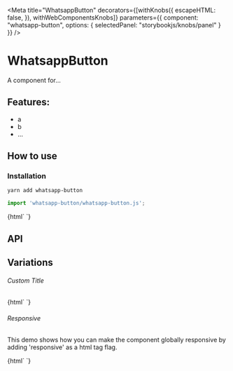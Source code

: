 

<Meta 
  title="WhatsappButton"
  decorators={[withKnobs({
    escapeHTML: false,
  }), withWebComponentsKnobs]}
  parameters={{
    component: "whatsapp-button",
    options: { selectedPanel: "storybookjs/knobs/panel" }
  }}
/>

# WhatsappButton

A component for...

## Features:

- a
- b
- ...

## How to use

### Installation

```bash
yarn add whatsapp-button
```

```js
import 'whatsapp-button/whatsapp-button.js';
```

<Preview withToolbar>
  <Story name="Simple">
    {html`
      <whatsapp-button></whatsapp-button>
    `}
  </Story>
</Preview>

## API

<Props of="whatsapp-button" />

## Variations

###### Custom Title

<Story name="Custom Title">
  {html`
    <whatsapp-button .title=${'Hello World'}></whatsapp-button>
  `}
</Story>

###### Responsive

This demo shows how you can make the component globally responsive by adding 'responsive' as a html tag flag.

<Story name="Responsive">
  {html`
    <whatsapp-button .title=${'Hello World'} responsive></whatsapp-button>
  `}
</Story>


